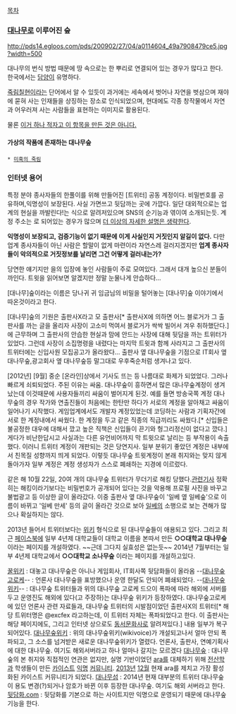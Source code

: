[[목차]]

=== [[대나무]]로 이루어진 숲 ===
http://pds14.egloos.com/pds/200902/27/04/a0114604_49a7908479ce5.jpg?width=500

대나무의 번식 방법 때문에 땅 속으로는 한 뿌리로 연결되어 있는 경우가 많다고 한다. 한국에서는 [[담양]]이 유명하다.

[[죽림칠현]]이라는 단어에서 알 수 있듯이 과거에는 세속에서 벗어나 자연을 벗삼으며 재야에 묻혀 사는 인재들을 상징하는 장소로 인식되었으며, 현대에도 각종 창작물에서 자연과 어우러져 사는 사람들을 표현하는 이미지로 활용된다.

물론 [[이거 하나 적자고 만든 것이 아닌 항목|이거 하나 적자고 이 항목을 만든 것은 아니다.]]

==== 가상의 작품에 존재하는 대나무숲 ====
 * [[미혹의 죽림]]

=== 인터넷 용어 ===
특정 분야 종사자들의 한풀이를 위해 만들어진 [트위터] 공동 계정이다. 비밀번호를 공유하며,익명성이 보장된다. 사실 가면쓰고 뒷담까는 곳에 가깝다. 일단 대외적으로는 업계의 현실을 까발린다!는 식으로 알려저있으며 SNS의 순기능과 엮이여 소개되는듯. 계정 주소는 {{{@bamboo+숫자}}}로 되어있는 경우가 많으며 [[더 이상의 자세한 설명은 생략한다]]. 

'''익명성이 보장되고, 검증기능이 없기 때문에 이게 사실인지 거짓인지 알길이 없다.''' 다만 업계 종사자들이 아닌 사람은 할말이 없게 마련이라 자연스레 걸러지겠지만 '''업계 종사자들이 악의적으로 거짓정보를 날리면 그건 어떻게 걸러내는가?''' 

당연한 얘기지만 을의 입장에 놓인 사람들이 주로 모여있다. 그래서 대개 높으신 분들이 까인다. 트윗을 읽어보면 알겠지만 정말 눈물나게 안습하다... 

[대나무]숲이라는 이름은 당나귀 귀 임금님의 비밀을 털어놓는 [대나무]숲 이야기에서 따온것이라고 한다. 

[대나무]숲의 기원은 출판사X라고 모 출판사[* 출판사X에 의하면 어느 블로거가 그 출판사를 까는 글을 올리자 사장이 고소미 먹여서 블로거가 싹싹 빌어서 겨우 취하했단다.]에 근무하며 그 출판사의 안습한 현실과 맘에 안드는 사장에 대해 뒷담을 까는 트위터가 있었다. 그런데 사장이 소집명령을 내렸다는 마지막 트윗과 함께 사라지고 그 출판사의 트위터에는 신입사원 모집공고가 올라왔다... 출판사 옆 대나무숲을 기점으로 IT회사 옆 대나무숲,광고회사 옆 대나무숲등 말그대로 우후죽순처럼 생겨나고 있다.  

[2012년] [9월] 중순 [온라인]상에서 기사도 뜨는 등 나름대로 화제가 되었었다. 그러나 빠르게 쇠퇴되었다. 주된 이유는 싸움. 대나무숲이 흥하면서 많은 대나무숲계정이 생겨났는데 이것때문에 사용자들끼리 싸움이 벌어지게 된것. 예를 들면 방송국쪽 계정 대나무숲의 경우 작가와 연출진들이 처음에는 한탄만 하다가 서로의 계정을 알아채고 싸움이 일어나기 시작했다. 게임업계에서도 개발자 계정있었는데 코딩하는 사람과 기획자간에 서로 한 계정내에서 싸웠다. 한 계정을 두고 같은 직종의 직급끼리도 싸웠다.[* 신입들은 불공정한 대우에 대해서 깠고 높은 직책은 신입들이 끈기와 헝그리정신이 없다고 깠다.] 게다가 비난한답시고 사실과는 다른 유언비어까지 막 트윗으로 날리는 등 부작용이 속출했다. 이러니 트위터 계정이 개판되는 것은 당연지사. 일부 분위기 좋았던 계정은 내부에서 친목질 성향까지 띄게 되었다. 이렇듯 대나무숲 트윗계정이 본래 취지와는 맞지 않게 돌아가자 일부 계정은 계정 생성자가 스스로 폐쇄하는 지경에 이르렀다. 

같은 해 10월 22일, 20여 개의 대나무숲 트위터가 무더기로 해킹 당했다.[http://www.seoul.co.kr/news/newsView.php?id=20121023010018 관련기사] 정확히는 해킹이라기보다는 비밀번호가 공개되어 있다는 것을 악용해 프로필 사진을 바꾸고 불법광고 등 이상한 글이 올라갔다. 이중 출판사 옆 대나무숲이 '일베 옆 일베숲'으로 이름이 바뀌고 '일베 만세' 등의 글이 올라간 것으로 보아 [[일베]]의 소행으로 보는 견해가 많으나 확실하지는 않다. 

2013년 들어서 트위터보다는 [[위키]] 형식으로 된 대나무숲들이 애용되고 있다. 그리고 최근 [[페이스북]]에 일부 4년제 대학교들이 대학교 이름을 본따서 만든 '''○○대학교 대나무숲''' 이라는 페이지를 개설하였다. ~~근데 그다지 실효성은 없는듯~~ 2014년 7월부터는 일부 4년제 대학교에서 '''○○대학교 소나무숲''' 이라는 페이지를 개설하고있다.

[http://www.ggulwiki.com 꿀위키] : 대놓고 대나무숲은 아니나 게임회사, IT회사쪽 뒷담화들이 올라옴
--[http://wiki.coroke.net/ 대나무숲고로케]-- : 언론사 대나무숲을 표방했으나 운영 한달도 안되어 폐쇄되었다. 
--[http://wikivoice.net/ 대나무숲위키]-- : 대나무숲 트위터들과 위의 대나무숲 고로케 드으이 폭파에 따라 해외에 서버를 두고 운영진도 해외에 있다(고 주장하)는 대나무숲 위키가 등장하였다. 대나무숲고로케에 있던 언론사 관련 자료들과, 대나무숲 트위터의 시발점이었던 출판사X의 트위터[* 해당 트위터명은 @excfex 라고하는데, 이 트위터 자체는 폭파되었다고 한다. 이 출판사는 해당 페이지에도, 그리고 인터넷 상으로도 [[동서문화사]]로 알려져있다.] 내용 일부가 복구되어있다.
[http://kwiki.mooo.com 대나무숲위키] : 위의 대나무숲위키(wikivoice)가 개설되고나서 얼마 안되 폭파되고, 그 소스를 넘겨받은 새로운 대나무숲위키가 열렸다. 언론사, 출판사, 연예기획사에 대한 대나무숲. 여기도 해외서버라고 하나 얼마나 갈지는 모르겠다
[https://bamboofo.rest/ 대나무숲] : 대나무숲의 본 취지와 직접적인 연관은 없지만, 실명 기반이었던 [[ara]]를 대체하기 위해 [[전산학과]] 학생들이 만든 [[카이스트]] [[익명]] [[커뮤니티]]. [[2013년]] [[12월]] 현재 ara를 제치고 가장 활성화된 카이스트 커뮤니티가 되었다.
[http://www.daenamusum.com 대나무섬] : 2014년 현재 대부분의 트위터 대나무숲이 용도 변경(?)되거나 암호가 바뀐 이후 등장한 대나무숲. 여기도 해외 서버라고 한다.
[http://backdama.com/ 뒷담화.com] : 뒷담화를 기본으로 하는 사이트지만 익명으로 운영되기 때문에 대나무숲 기능을 한다.
